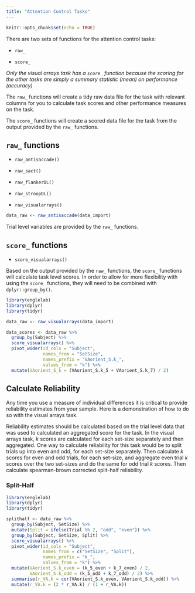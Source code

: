 ```yaml
---
title: "Attention Control Tasks"
---
```


```r
knitr::opts_chunk$set(echo = TRUE)
```

There are two sets of functions for the attention control tasks:

-   `raw_`

-   `score_`

*Only the visual arrays task has a `score_` function because the scoring for the other tasks are simply a summary statistic (mean) on performance (accuracy)*

The `raw_` functions will create a tidy raw data file for the task with relevant columns for you to calculate task scores and other performance measures on the task.

The `score_` functions will create a scored data file for the task from the output provided by the `raw_` functions.

## `raw_` functions

-   `raw_antisaccade()`

-   `raw_sact()`

-   `raw_flankerDL()`

-   `raw_stroopDL()`

-   `raw_visualarrays()`

```r
data_raw <- raw_antisaccade(data_import)
```

Trial level variables are provided by the `raw_` functions.

## `score_` functions

-   `score_visualarrays()`

Based on the output provided by the `raw_` functions, the `score_` functions will calculate task level scores. In order to allow for more flexibility with using the `score_` functions, they will need to be combined with `dplyr::group_by()`.

```r
library(englelab)
library(dplyr)
library(tidyr)

data_raw <- raw_visualarrays(data_import)

data_scores <- data_raw %>%
  group_by(Subject) %>%
  score_visualarrays() %>%
  pivot_wider(id_cols = "Subject",
              names_from = "SetSize",
              names_prefix = "VAorient_S.k_",
              values_from = "k") %>%
  mutate(VAorient_S_k = (VAorient_S.k_5 + VAorient_S.k_7) / 2)
```

## Calculate Reliability

Any time you use a measure of individual differences it is critical to provide reliability estimates from your sample. Here is a demonstration of how to do so with the visual arrays task.

Reliability estimates should be calculated based on the trial level data that was used to calculated an aggregated score for the task. In the visual arrays task, *k* scores are calculated for each set-size separately and then aggregated. One way to calculate reliability for this task would be to split trials up into even and odd, for each set-size separately. Then calculate *k* scores for even and odd trials, for each set-size, and aggregate even trial *k* scores over the two set-sizes and do the same for odd trial *k* scores. Then calculate spearman-brown corrected split-half reliability.

### Split-Half

```r
library(englelab)
library(dplyr)
library(tidyr)

splithalf <- data_raw %>%
  group_by(Subject, SetSize) %>%
  mutate(Split = ifelse(Trial %% 2, "odd", "even")) %>%
  group_by(Subject, SetSize, Split) %>%
  score_visualarrays() %>%
  pivot_wider(id_cols = "Subject",
              names_from = c("SetSize", "Split"),
              names_prefix = "k_",
              values_from = "k") %>%
  mutate(VAorient_S.k_even = (k_5_even + k_7_even) / 2,
         VAorient_S.k_odd = (k_5_odd + k_7_odd) / 2) %>%
  summarise(r_VA.k = cor(VAorient_S.k_even, VAorient_S.k_odd)) %>%
  mutate(r_VA.k = (2 * r_VA.k) / (1 + r_VA.k))
```
